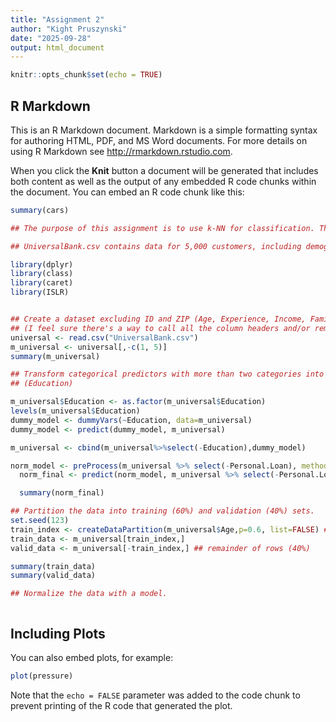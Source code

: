 ```yaml
---
title: "Assignment 2"
author: "Kight Pruszynski"
date: "2025-09-28"
output: html_document
---
```


```r
knitr::opts_chunk$set(echo = TRUE)
```

## R Markdown

This is an R Markdown document. Markdown is a simple formatting syntax for authoring HTML, PDF, and MS Word documents. For more details on using R Markdown see <http://rmarkdown.rstudio.com>.

When you click the **Knit** button a document will be generated that includes both content as well as the output of any embedded R code chunks within the document. You can embed an R code chunk like this:

```r
summary(cars)
```

```r
## The purpose of this assignment is to use k-NN for classification. The task is to design a smarter marketing campaign for Universal Bank, a young, growing bank that aims to target customers who are most likely to accept a loan offer. 

## UniversalBank.csv contains data for 5,000 customers, including demographics, product utilization, and response to the last personal loan campaign (9.6% positive). 

library(dplyr)
library(class)
library(caret)
library(ISLR)


## Create a dataset excluding ID and ZIP (Age, Experience, Income, Family, CCAvg, Education, Mortgage, PersonalLoan, SecuritiesAccount, CDAccount, Online,CreditCard)
## (I feel sure there's a way to call all the column headers and/or remove just columns 1 and 4, but I can't remember how.)
universal <- read.csv("UniversalBank.csv")
m_universal <- universal[,-c(1, 5)]
summary(m_universal)

## Transform categorical predictors with more than two categories into dummy variables.
## (Education)
```


```r
m_universal$Education <- as.factor(m_universal$Education)
levels(m_universal$Education)
dummy_model <- dummyVars(~Education, data=m_universal)
dummy_model <- predict(dummy_model, m_universal)

m_universal <- cbind(m_universal%>%select(-Education),dummy_model)

```


```r
norm_model <- preProcess(m_universal %>% select(-Personal.Loan), method = c("center", "scale"))
  norm_final <- predict(norm_model, m_universal %>% select(-Personal.Loan))

  summary(norm_final)
```


```r
## Partition the data into training (60%) and validation (40%) sets. 
set.seed(123)
train_index <- createDataPartition(m_universal$Age,p=0.6, list=FALSE) ## 60% of rows
train_data <- m_universal[train_index,]
valid_data <- m_universal[-train_index,] ## remainder of rows (40%)

summary(train_data)
summary(valid_data)
```


```r
## Normalize the data with a model.



```

## Including Plots

You can also embed plots, for example:

```r
plot(pressure)
```

Note that the `echo = FALSE` parameter was added to the code chunk to prevent printing of the R code that generated the plot.
